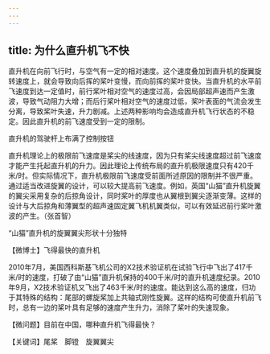 ```yaml
---
---
---
```

title: 为什么直升机飞不快
---




直升机在向前飞行时，与空气有一定的相对速度。这个速度叠加到直升机的旋翼旋转速度上，就会导致向后挥的桨叶变慢，而向前挥的桨叶变快。当直升机的水平前飞速度到达一定值时，前行桨叶相对空气的速度过高，会因局部超声速而产生激波，导致气动阻力大增；而后行桨叶相对空气的速度过低，桨叶表面的气流会发生分离，导致桨叶失速，升力剧减。上述两种影响均会造成直升机飞行状态的不稳定。因此直升机的前飞速度受到一定的限制。

直升机的驾驶杆上布满了控制按钮



直升机理论上的极限前飞速度是桨尖的线速度，因为只有桨尖线速度超过前飞速度才能产生托起直升机的升力。因此理论上传统布局的直升机极限速度只有420千米/时。但实际情况下，直升机极限前飞速度受前面所述原因的限制并不很严重。通过适当改进旋翼的设计，可以较大提高前飞速度。例如，英国“山猫”直升机旋翼的翼尖采用复杂的后掠角设计，同时桨叶的厚度也从翼根到翼尖逐渐变薄。这样的设计与大后掠角和薄翼型的超声速固定翼飞机机翼类似，可以有效延迟前行桨叶激波的产生。（张首智）

“山猫”直升机的旋翼翼尖形状十分独特





【微博士】飞得最快的直升机

2010年7月，美国西科斯基飞机公司的X2技术验证机在试验飞行中飞出了417千米/时的速度，打破了由“山猫”直升机保持的400千米/时的直升机速度纪录。2010年9月，X2技术验证机又飞出了463千米/时的速度。能达到这么高的速度，归功于其特殊的结构：尾部的螺旋桨加上共轴式刚性旋翼。这样的结构可使直升机前飞时，总有一边的桨叶具有足够的速度产生升力，消除了桨叶的失速现象。

【微问题】目前在中国，哪种直升机飞得最快？

【关键词】尾桨　脚镫　旋翼翼尖